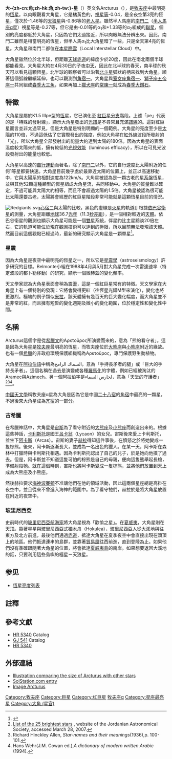 {{otheruses}}

{{Starbox begin
|name=大角星<br />Arcturus }}
{{Starbox image
|image=[[File:Bootes_constellation_map.png|250px]]
|caption=大角星位於牧夫座的位置}}
{{Starbox observe
|epoch=J2000
|constell=[[牧夫座|牧夫座]]
|星官=[[苍龙|苍龙]][[亢宿|亢宿]][[大角|大角]]
|ra=14h 15 m 39.7s
|dec=+19° 10' 56"
|appmag_v=−0.04 }}
{{Starbox character
|class=K1.5 IIIpe
|b-v=1.24
|u-b=1.22
|variable=''Suspected'' }}
{{Starbox astrometry
|radial_v=−5.2
|prop_mo_ra=−1093.45
|prop_mo_dec=−1999.40
|parallax=88.78
|p_error=0.68
|absmag_v=−0.38 }}
{{Starbox detail
|age=> 4.6 × 10<sup>9</sup>
|metal=20–50% Sun
|mass={{nowrap|1.10 ± 0.06}}<ref name=aaa465_2_593/>
|radius=25.7 ± 0.3<ref>''Angular diameters of stars from the Mark III optical interferometer.'', MOZURKEWICH D.; ARMSTRONG J.T.; HINDSLEY R.B.; QUIRRENBACH A.; HUMMEL C.A.; HUTTER D.J.; JOHNSTON K.J.; HAJIAN A.R.; ELIAS II N.M.; BUSCHER D.F.; SIMON R.S., '''Astron. J.''', 126, 2502-2520 (2003)</ref>
|rotation=
|luminosity=180-210<ref>Based upon the values for temperature and radius in combination with the [[Stefan–Boltzmann_law|Stefan–Boltzmann law]].</ref>
|temperature=4,300<ref>''Oxygen abundances in halo giants. V. Giants in the fairly metal-rich globular cluster M 71.'', SNEDEN C.; KRAFT R.P.; LANGER G.E.; PROSSER C.F.; SHETRONE M.D, '''Astron. J.''', 107, 1773-1785 (1994)</ref> }}
{{Starbox catalog
|names=Alramech, Abramech, α Boötis, 16 Boötes, [[Henry_Draper_catalogue|HD]] 124897, [[亮星星表|HR]] 5340, [[Bonner_Durchmusterung|BD]]+19°2777, [[General_Catalogue_of_Trigonometric_Parallaxes|GCTP]] 3242.00, [[Gliese-Jahreiss_catalogue|GJ]] 541, [[Luyten_Half-Second_catalogue|LHS]] 48, and [[Hipparcos_Catalogue|HIP]] 69673 }}
{{Starbox reference
|Simbad=HD+124897 }}
{{Starbox end}}

'''大-{zh-cn:角;zh-hk:角;zh-tw:{{Ruby-zy|角|ㄐㄩㄝˊ}}}-星'''（{{lang|en|'''α Boo''' / '''牧夫座α'''}}）英文名Arcturus（{{IPAc-en|icon|ɑr|k|ˈ|t|jʊər|ə|s}}），是[[牧夫座|牧夫座]]中最明亮的[[恆星|恆星]]。以肉眼觀看大角星，它是橘黃色的，[[視星等|視星等]]-0.04，是全夜空第3亮的恆星，僅次於-1.46等的[[天狼星|天狼星]]與-0.86等的[[老人星|老人星]]。雖然半人馬座的[[南門二|南門二]]（[[半人馬座|半人馬座]]α星）視星等是-0.27等，但它是由-0.01等的α<sub>1</sub>和+1.33等的α<sub>2</sub>組成的[[聯星|聯星]]，個別的亮度都低於大角星，只因為它們太過接近，所以肉眼無法分辨出來。因此，南門二雖然是相當明亮的恆星，但半人馬α<sub>1</sub>比大角星暗了一些，只是全天第4亮的恆星。大角星和南門二都位在[[本星際雲|本星際雲]]（Local Interstellar Cloud）中。

大角星雖然位於北半球，但距離[[天球赤道|天球赤道]]的緯度少於20度，因此在南北兩個半球都能看見。大角星大約在4月30日的子夜[[中天_(天文學)|中天]]，因此在北半球的春天，南半球的秋天可以看見這顆恆星。北半球的觀察者可以沿著[[北斗星|北斗星]]弧狀的柄來找到大角星。順著這個弧線繼續延伸，也可以觀測到[[角宿一|角宿一]]。大角星與[[室女座|室女座]][[角宿一|角宿一]]、[[獅子座|獅子座]][[五帝座一|五帝座一]]共同組成[[春季大弧線|春季大三角]]，如果再加上[[獵犬座|獵犬座]]的[[常陳一|常陳一]]就成為[[春季大鑽石|春季大鑽石]]。

== 特徵 ==
大角星是屬於K1.5 IIIpe型的[[恆星|恆星]]，它已演化至 [[紅巨星分支|紅巨星分支]]階段。上述「pe」代表的是「特殊的發射線」，顯示大角星發出的[[光譜|光譜]]是不尋常且充滿[[譜線|譜線]]的。這對紅巨星而言並非太過罕見，但是大角星是特別明顯的一個範例。大角星的亮度至少是[[太陽|太陽]]的110倍，不過這低估了它實際發出的強度，例如大角星在[[紅外線|紅外線]]波段所發射的「光」，所以大角星全部發射出的能量大約達到太陽的180倍。因為大角星的表面溫度較太陽來的低，擁有較低的[[光視效能|光視效能]]（luminous efficacy），所以在可見光波段發射出的能量也較低。

大角星以高速的[[自行運動|自行運動]]而著名，除了[[南門二|南門二]]以外，它的自行速度比太陽附近的任何1等星都要快速。大角星目前幾乎處於最靠近太陽的位置上，並正以高速移動中，它與太陽系的相對速度為122km/s。大角星被認為是一顆古老的[[星系盤|星系盤]]恆星，並與其他52顆這種類型的恆星組成大角星流，共同移動中。大角星的質量難以確定，不過可能與太陽大約相等，而且不會超過太陽的1.5倍。大角星被認為很可能比太陽還要古老，太陽將會經歷的紅巨星階段非常可能就是這顆恆星目前的情況。

[[File:Redgiants.svg|thumb]][[心宿二|心宿二]]與太陽的比較，黑色的虛線是[[火星|火星]]的軌道]]
根據[[依巴谷衛星|依巴谷衛星]]的測量，大角星距離[[地球|地球]]36.7[[光年|光年]]（11.3[[秒差距|秒差距]]），是一個相對較近的[[天體|天體]]。依巴谷衛星的觀測也顯示大角星可能是一個[[雙星|雙星]]系統，伴星約比主星黯淡20倍左右，它的軌道可能位於現在觀測技術可以達到的極限，所以目前無法發現該天體。然而目前這個觀點已經過時，最新的研究顯示大角星是一顆單星<ref>{{cite web
 |author       = Anonymous
 |year         = 2007
 |url          = http://www.solstation.com/stars2/arcturus.htm
 |title        = Arcturus
 |publisher    = SolStation Co.
 |accessdate   = 2007-06-01
 |archive-date = 2017-12-16
 |archive-url  = https://web.archive.org/web/20171216214808/http://www.solstation.com/stars2/arcturus.htm
 |dead-url     = no
}}</ref>。

=== 星震 ===
因為大角星是夜空中最明亮的恆星之一，所以它是[[星震學|星震學]]（astroseismology）許多研究的目標。Belmonte小組在1988年4月與5月對大角星完成一次雷達速率（特定波段的都卜勒移動）的研究，顯示一個微赫茲的變化頻率。

天文學家認為大角星表面會稍為震盪，這是一個紅巨星常有的特徵。天文學家在大角星上有一個特別的發現：它將會變得更紅（往恆星光譜M型來演化），變化也將更激烈。極端的例子類似[[蒭藁增二|米拉]]，該天體擁有幾百天的巨大變化幅度，而大角星並不是非常的紅，而且擁有短暫的變化週期及微小的變化範圍，位於穩定性和變化性中間。

== 名稱 ==
Arcturus這個字是從[[希臘文|希臘文]]的Αρκτοῦρος所演變而來的，意為「熊的看守者」。這是因為大角星是[[牧夫座|牧夫座]]最明亮的恆星，而牧夫座位於[[大熊座|大熊座]]與[[小熊座|小熊座]]附近的緣故。也有一個[[希臘|希臘]]的非政府環境保護組織稱為Αρκτοῦρος，專門保護野生動植物。

大角星在[[阿拉伯語|阿拉伯語]]中稱為السماك الرامح，意為「手持長矛者的腿」或「巨大的手持長矛者」。這個名稱在過去是演變成各種[[羅馬化|羅馬化]]的字體，例如已經被淘汰的Aramec與Azimech。另一個阿拉伯字是لحارس السماء，意為「天堂的守護者」<ref name=arabicstar>[http://www.jas.org.jo/arabic/alma.html List of the 25 brightest stars] {{Wayback|url=http://www.jas.org.jo/arabic/alma.html |date=20110927190124 }}, website of the Jordanian Astronomical Society, accessed March 28, 2007.</ref><ref name=allen>Richard Hinckley Allen, ''Star-names and their meanings''(1936),p. 100-101.</ref><ref name=arabicdict>Hans Wehr(J.M. Cowan ed.),''A dictionary of modern written Arabic'' (1994).</ref>。

[[中國|中國]][[天文學|天文學]]稱牧夫座α星為大角是因為它是中國[[二十八宿|二十八宿]]的[[角宿|角宿]]中最亮的一顆星，不過後來大角星成為[[亢宿|亢宿]]的一部分。

=== 古希臘 ===
在希臘神話中，大角星是[[宙斯|宙斯]]為了看守附近的[[大熊座|大熊座]]及[[小熊座|小熊座]]而創造出來的。根據這些神話，[[卡利斯托|卡利斯托]]是國王[[呂卡翁|呂卡翁]]（Lycaon）的女兒。宙斯後來愛上卡利斯托，並生下[[阿卡斯|阿卡斯]]（Arcas）。宙斯的妻子[[赫拉|赫拉]]得知這件事後，在憤怒之於將她變成一隻棕熊。後來，阿卡斯逐漸長大，並成為一名出色的獵人。在某一天，阿卡斯在森林中打獵時與卡利斯托相遇。因為卡利斯托認出了自己的兒子，於是她向他撲了過去。但是，阿卡斯並不知道這隻可怕的棕熊是自己的母親，便向這隻熊舉起長槍，準備射殺牠。就在這個時刻，宙斯也將阿卡斯變成一隻棕熊，並將他們放置到天上成為大熊座及小熊座。

然後赫拉要求[[海神|海神]][[波賽頓|波賽頓]]不准讓他們在他的領域活動，因此這兩個星座總是高掛在夜空中，並且從來不曾進入海神的範圍中。為了看守牠們，赫拉於是將大角星放置在附近的夜空中。

=== 玻里尼西亞 ===
史前時代的[[玻里尼西亞|玻里尼西亞]][[航海家|航海家]]將大角星視為「歡愉之星」。在[[夏威夷|夏威夷]]，大角星則在[[天顶|天顶]]。靠著星星與玻里尼西亞式[[獨木舟|獨木舟]]（Hokulea），[[玻里尼西亞人|玻里尼西亞人]]從[[大溪地|大溪地]]與往東方及北方前進，最後他們通過[[赤道|赤道]]，抵達大角星在夏季夜空中會直接出現在頭頂上的地區。他們抵達連串的島群，並靠著[[貿易風|貿易風]]往西前進，直到登陸為止。如果他們沒有準確跟隨著大角星的位置，將會抵達[[夏威夷島|夏威夷島]]的南岸。如果想要返回大溪地的話，只要利用這些島嶼的極星－天狼星。

== 参见 ==
* [[恆星亮度列表|恆星亮度列表]]

==註釋==
{{reflist|30em|refs=
<ref name=aaa465_2_593>{{citation | last1=Schröder | first1=K.-P. | last2=Cuntz | first2=M. | title=A critical test of empirical mass loss formulas applied to individual giants and supergiants | journal=Astronomy and Astrophysics | volume=465 | issue=2 | pages=593–601 | doi=10.1051/0004-6361:20066633 | bibcode=2007A&A...465..593S |arxiv = astro-ph/0702172 |date=April 2007}}</ref>}}

==參考文獻==
{{refbegin}}
* [http://webviz.u-strasbg.fr/viz-bin/VizieR-S?HR%205340 HR 5340] {{Wayback|url=http://webviz.u-strasbg.fr/viz-bin/VizieR-S?HR%205340 |date=20210214142148 }} Catalog
* [http://webviz.u-strasbg.fr/viz-bin/VizieR-S?GJ%20541 GJ 541] {{Wayback|url=http://webviz.u-strasbg.fr/viz-bin/VizieR-S?GJ%20541 |date=20210214142143 }} Catalog 
* [http://www.alcyone.de/cgi-bin/search.pl?object=HR5340 HR 5340] {{Wayback|url=http://www.alcyone.de/cgi-bin/search.pl?object=HR5340 |date=20160304113501 }}
{{refend}}

== 外部連結 ==
* [http://www.co-intelligence.org/newsletter/comparisons.html Illustration comparing the size of Arcturus with other stars]{{Wayback|url=http://www.co-intelligence.org/newsletter/comparisons.html |date=20080113033019 }}
* [http://www.solstation.com/stars2/arcturus.htm SolStation.com entry]{{Wayback|url=http://www.solstation.com/stars2/arcturus.htm |date=20171216214808 }}
* [http://aladin.u-strasbg.fr/alapre.pl?-c=14+15+39.6720%2B19+10+56.677&button=RGB Image Arcturus] {{Wayback|url=http://aladin.u-strasbg.fr/alapre.pl?-c=14+15+39.6720%2B19+10+56.677&button=RGB |date=20090126004247 }}

{{牧夫座恒星}}
{{星官|大角|1|2}}
[[Category:牧夫座|Category:牧夫座]]
[[Category:巨星|Category:巨星]]
[[Category:红巨星|Category:红巨星]]
[[Category:拜耳天體|牧夫座α]]
[[Category:星座最亮星|Category:星座最亮星]]
[[Category:大角_(星官)|Category:大角 (星官)]]